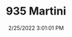 ---
width: 1333
height: 2000
title: 935 Martini
description: Martini Racing badge on a Porsche 935
date: 2/25/2022 3:01:01 PM
cameraMake: Sony
cameraModel: ILCE-7M3
lens: FE 35mm F1.4 GM
settingsfStop: f/1.4
settingsISO: ISO 100
settingsShutter: 1/1000
settingsFocalLength: 35 mm
---